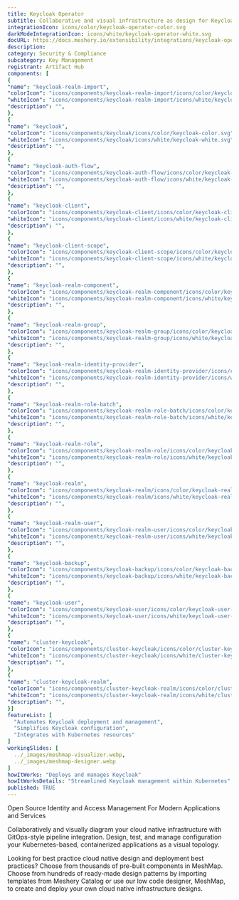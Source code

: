 ```yaml
---
title: Keycloak Operator
subtitle: Collaborative and visual infrastructure as design for Keycloak Operator
integrationIcon: icons/color/keycloak-operator-color.svg
darkModeIntegrationIcon: icons/white/keycloak-operator-white.svg
docURL: https://docs.meshery.io/extensibility/integrations/keycloak-operator
description: 
category: Security & Compliance
subcategory: Key Management
registrant: Artifact Hub
components: [
{
"name": "keycloak-realm-import",
"colorIcon": "icons/components/keycloak-realm-import/icons/color/keycloak-realm-import-color.svg",
"whiteIcon": "icons/components/keycloak-realm-import/icons/white/keycloak-realm-import-white.svg",
"description": "",
},
{
"name": "keycloak",
"colorIcon": "icons/components/keycloak/icons/color/keycloak-color.svg",
"whiteIcon": "icons/components/keycloak/icons/white/keycloak-white.svg",
"description": "",
},
{
"name": "keycloak-auth-flow",
"colorIcon": "icons/components/keycloak-auth-flow/icons/color/keycloak-auth-flow-color.svg",
"whiteIcon": "icons/components/keycloak-auth-flow/icons/white/keycloak-auth-flow-white.svg",
"description": "",
},
{
"name": "keycloak-client",
"colorIcon": "icons/components/keycloak-client/icons/color/keycloak-client-color.svg",
"whiteIcon": "icons/components/keycloak-client/icons/white/keycloak-client-white.svg",
"description": "",
},
{
"name": "keycloak-client-scope",
"colorIcon": "icons/components/keycloak-client-scope/icons/color/keycloak-client-scope-color.svg",
"whiteIcon": "icons/components/keycloak-client-scope/icons/white/keycloak-client-scope-white.svg",
"description": "",
},
{
"name": "keycloak-realm-component",
"colorIcon": "icons/components/keycloak-realm-component/icons/color/keycloak-realm-component-color.svg",
"whiteIcon": "icons/components/keycloak-realm-component/icons/white/keycloak-realm-component-white.svg",
"description": "",
},
{
"name": "keycloak-realm-group",
"colorIcon": "icons/components/keycloak-realm-group/icons/color/keycloak-realm-group-color.svg",
"whiteIcon": "icons/components/keycloak-realm-group/icons/white/keycloak-realm-group-white.svg",
"description": "",
},
{
"name": "keycloak-realm-identity-provider",
"colorIcon": "icons/components/keycloak-realm-identity-provider/icons/color/keycloak-realm-identity-provider-color.svg",
"whiteIcon": "icons/components/keycloak-realm-identity-provider/icons/white/keycloak-realm-identity-provider-white.svg",
"description": "",
},
{
"name": "keycloak-realm-role-batch",
"colorIcon": "icons/components/keycloak-realm-role-batch/icons/color/keycloak-realm-role-batch-color.svg",
"whiteIcon": "icons/components/keycloak-realm-role-batch/icons/white/keycloak-realm-role-batch-white.svg",
"description": "",
},
{
"name": "keycloak-realm-role",
"colorIcon": "icons/components/keycloak-realm-role/icons/color/keycloak-realm-role-color.svg",
"whiteIcon": "icons/components/keycloak-realm-role/icons/white/keycloak-realm-role-white.svg",
"description": "",
},
{
"name": "keycloak-realm",
"colorIcon": "icons/components/keycloak-realm/icons/color/keycloak-realm-color.svg",
"whiteIcon": "icons/components/keycloak-realm/icons/white/keycloak-realm-white.svg",
"description": "",
},
{
"name": "keycloak-realm-user",
"colorIcon": "icons/components/keycloak-realm-user/icons/color/keycloak-realm-user-color.svg",
"whiteIcon": "icons/components/keycloak-realm-user/icons/white/keycloak-realm-user-white.svg",
"description": "",
},
{
"name": "keycloak-backup",
"colorIcon": "icons/components/keycloak-backup/icons/color/keycloak-backup-color.svg",
"whiteIcon": "icons/components/keycloak-backup/icons/white/keycloak-backup-white.svg",
"description": "",
},
{
"name": "keycloak-user",
"colorIcon": "icons/components/keycloak-user/icons/color/keycloak-user-color.svg",
"whiteIcon": "icons/components/keycloak-user/icons/white/keycloak-user-white.svg",
"description": "",
},
{
"name": "cluster-keycloak",
"colorIcon": "icons/components/cluster-keycloak/icons/color/cluster-keycloak-color.svg",
"whiteIcon": "icons/components/cluster-keycloak/icons/white/cluster-keycloak-white.svg",
"description": "",
},
{
"name": "cluster-keycloak-realm",
"colorIcon": "icons/components/cluster-keycloak-realm/icons/color/cluster-keycloak-realm-color.svg",
"whiteIcon": "icons/components/cluster-keycloak-realm/icons/white/cluster-keycloak-realm-white.svg",
"description": "",
}]
featureList: [
  "Automates Keycloak deployment and management",
  "Simplifies Keycloak configuration",
  "Integrates with Kubernetes resources"
]
workingSlides: [
  ../_images/meshmap-visualizer.webp,
  ../_images/meshmap-designer.webp
]
howItWorks: "Deploys and manages Keycloak"
howItWorksDetails: "Streamlined Keycloak management within Kubernetes"
published: TRUE
---
```

<p>
Open Source Identity and Access Management For Modern Applications and Services
</p>
<p>
    Collaboratively and visually diagram your cloud native infrastructure with GitOps-style pipeline integration. Design, test, and manage configuration your Kubernetes-based, containerized applications as a visual topology.
</p>
<p>
    Looking for best practice cloud native design and deployment best practices? Choose from thousands of pre-built components in MeshMap. Choose from hundreds of ready-made design patterns by importing templates from Meshery Catalog or use our low code designer, MeshMap, to create and deploy your own cloud native infrastructure designs.
</p>
